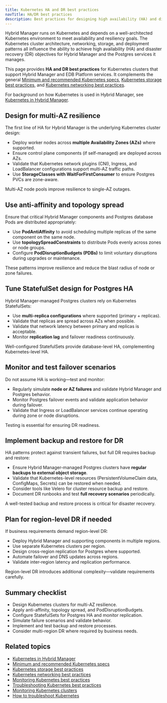 ```yaml
---
title: Kubernetes HA and DR best practices
navTitle: HA/DR best practices
description: Best practices for designing high availability (HA) and disaster recovery (DR) in Kubernetes clusters supporting Hybrid Manager and managed Postgres services.
---
```


Hybrid Manager runs on Kubernetes and depends on a well-architected Kubernetes environment to meet availability and resiliency goals.
The Kubernetes cluster architecture, networking, storage, and deployment patterns all influence the ability to achieve high availability (HA) and disaster recovery (DR) objectives for Hybrid Manager and the Postgres services it manages.

This page provides **HA and DR best practices** for Kubernetes clusters that support Hybrid Manager and EDB Platform services.
It complements the general [Minimum and recommended Kubernetes specs](./minimum-recommended-k8s-specs), [Kubernetes storage best practices](./k8s-storage-best-practices), and [Kubernetes networking best practices](./manage-kubernetes-networking).

For background on how Kubernetes is used in Hybrid Manager, see [Kubernetes in Hybrid Manager](../k8-in-hybrid-manager).

## Design for multi-AZ resilience

The first line of HA for Hybrid Manager is the underlying Kubernetes cluster design:

- Deploy worker nodes across **multiple Availability Zones (AZs)** where supported.
- Ensure control plane components (if self-managed) are deployed across AZs.
- Validate that Kubernetes network plugins (CNI), Ingress, and LoadBalancer configurations support multi-AZ traffic paths.
- Use **StorageClasses with WaitForFirstConsumer** to ensure Postgres PVCs are zone-aware.

Multi-AZ node pools improve resilience to single-AZ outages.

## Use anti-affinity and topology spread

Ensure that critical Hybrid Manager components and Postgres database Pods are distributed appropriately:

- Use **PodAntiAffinity** to avoid scheduling multiple replicas of the same component on the same node.
- Use **topologySpreadConstraints** to distribute Pods evenly across zones or node groups.
- Configure **PodDisruptionBudgets (PDBs)** to limit voluntary disruptions during upgrades or maintenance.

These patterns improve resilience and reduce the blast radius of node or zone failures.

## Tune StatefulSet design for Postgres HA

Hybrid Manager-managed Postgres clusters rely on Kubernetes StatefulSets:

- Use **multi-replica configurations** where supported (primary + replicas).
- Validate that replicas are spread across AZs when possible.
- Validate that network latency between primary and replicas is acceptable.
- Monitor **replication lag** and failover readiness continuously.

Well-configured StatefulSets provide database-level HA, complementing Kubernetes-level HA.

## Monitor and test failover scenarios

Do not assume HA is working—test and monitor:

- Regularly simulate **node or AZ failures** and validate Hybrid Manager and Postgres behavior.
- Monitor Postgres failover events and validate application behavior during failover.
- Validate that Ingress or LoadBalancer services continue operating during zone or node disruptions.

Testing is essential for ensuring DR readiness.

## Implement backup and restore for DR

HA patterns protect against transient failures, but full DR requires backup and restore:

- Ensure Hybrid Manager-managed Postgres clusters have **regular backups to external object storage**.
- Validate that Kubernetes-level resources (PersistentVolumeClaim data, ConfigMaps, Secrets) can be restored when needed.
- Consider tools like Velero for cluster resource backup and restore.
- Document DR runbooks and test **full recovery scenarios** periodically.

A well-tested backup and restore process is critical for disaster recovery.

## Plan for region-level DR if needed

If business requirements demand region-level DR:

- Deploy Hybrid Manager and supporting components in multiple regions.
- Use separate Kubernetes clusters per region.
- Design cross-region replication for Postgres where supported.
- Automate failover and DNS updates across regions.
- Validate inter-region latency and replication performance.

Region-level DR introduces additional complexity—validate requirements carefully.

## Summary checklist

- Design Kubernetes clusters for multi-AZ resilience.
- Apply anti-affinity, topology spread, and PodDisruptionBudgets.
- Configure StatefulSets for Postgres HA and monitor replication.
- Simulate failure scenarios and validate behavior.
- Implement and test backup and restore processes.
- Consider multi-region DR where required by business needs.

## Related topics

- [Kubernetes in Hybrid Manager](../k8-in-hybrid-manager)
- [Minimum and recommended Kubernetes specs](./minimum-recommended-k8s-specs)
- [Kubernetes storage best practices](./k8s-storage-best-practices)
- [Kubernetes networking best practices](./manage-kubernetes-networking)
- [Monitoring Kubernetes best practices](./monitoring-kubernetes-best-practices)
- [Troubleshooting Kubernetes best practices](./troubleshooting-kubernetes-best-practices)
- [Monitoring Kubernetes clusters](/portal/kubernetes/learn/how-to/monitor-kubernetes-cluster)
- [How to troubleshoot Kubernetes](/portal/kubernetes/learn/how-to/troubleshooting-on-kubernetes)
